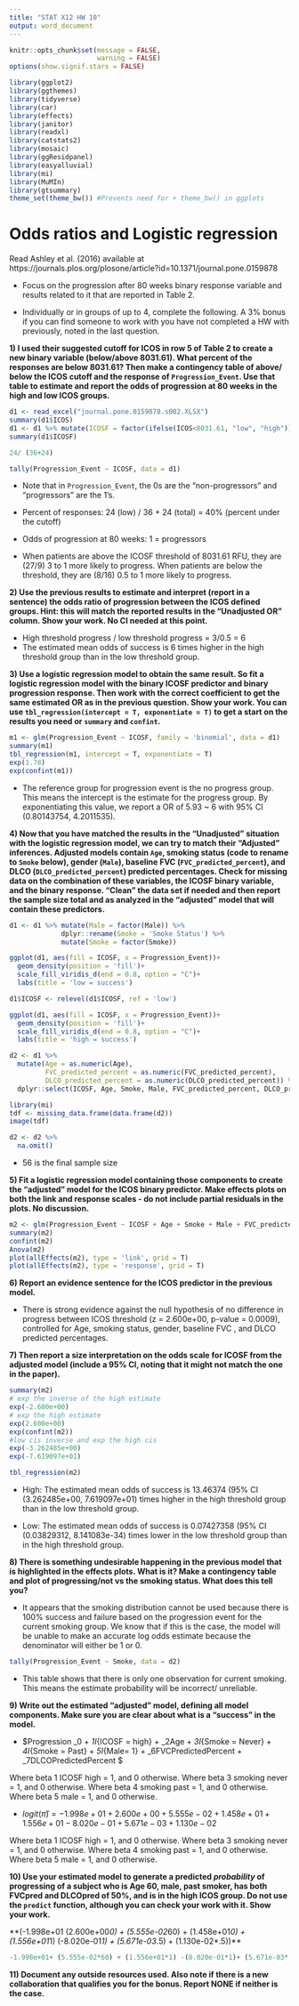 ```yaml
---
title: "STAT X12 HW 10"
output: word_document
---
```


```r
knitr::opts_chunk$set(message = FALSE,
                      warning = FALSE)
options(show.signif.stars = FALSE)

library(ggplot2)
library(ggthemes)
library(tidyverse)
library(car)
library(effects)
library(janitor)
library(readxl)
library(catstats2)
library(mosaic)
library(ggResidpanel)
library(easyalluvial)
library(mi)
library(MuMIn)
library(gtsummary)
theme_set(theme_bw()) #Prevents need for + theme_bw() in ggplots
```


# Odds ratios and Logistic regression

Read Ashley et al. (2016) available at  https://journals.plos.org/plosone/article?id=10.1371/journal.pone.0159878

* Focus on the progression after 80 weeks binary response variable and results related to it that are reported in Table 2.

* Individually or in groups of up to 4, complete the following. A 3% bonus if you can find someone to work with you have not completed a HW with previously, noted in the last question.

**1) I used their suggested cutoff for ICOS in row 5 of Table 2 to create a new binary variable (below/above 8031.61). What percent of the responses are below 8031.61? Then make a contingency table of above/ below the ICOS cutoff and the response of `Progression_Event`. Use that table to estimate and report the odds of progression at 80 weeks in the high and low ICOS groups.**

```r
d1 <- read_excel("journal.pone.0159878.s002.XLSX")
summary(d1$ICOS)
d1 <- d1 %>% mutate(ICOSF = factor(ifelse(ICOS<8031.61, "low", "high")))
summary(d1$ICOSF)

24/ (36+24)

tally(Progression_Event ~ ICOSF, data = d1)
```
* Note that in `Progression_Event`, the 0s are the "non-progressors" and "progressors" are the 1's.

- Percent of responses: 24 (low) / 36 + 24 (total) = 40% (percent under the cutoff)

- Odds of progression at 80 weeks: 1 = progressors
* When patients are above the ICOSF threshold of 8031.61 RFU, they are (27/9) 3 to 1  more likely to progress. When patients are below the threshold, they are (8/16) 0.5 to 1 more likely to progress. 

**2) Use the previous results to estimate and interpret (report in a sentence) the odds ratio of progression between the ICOS defined groups. Hint: this will match the reported results in the "Unadjusted OR" column. Show your work. No CI needed at this point.**

- High threshold progress / low threshold progress = 3/0.5 = 6
* The estimated mean odds of success is 6 times higher in the high threshold group than in the low threshold group. 


**3) Use a logistic regression model to obtain the same result. So fit a logistic regression model with the binary ICOSF predictor and binary progression response. Then work with the correct coefficient to get the same estimated OR as in the previous question. Show your work. You can use `tbl_regression(intercept = T, exponentiate = T)` to get a start on the results you need or `summary` and `confint`.**

```r
m1 <- glm(Progression_Event ~ ICOSF, family = 'binomial', data = d1)
summary(m1)
tbl_regression(m1, intercept = T, exponentiate = T)
exp(1.78)
exp(confint(m1))
```
- The reference group for progression event is the no progress group. This means the intercept is the estimate for the progress group. By exponentiating this value, we report a OR of 5.93 ~ 6 with 95% CI (0.80143754, 4.2011535). 

**4) Now that you have matched the results in the "Unadjusted" situation with the logistic regression model, we can try to match their "Adjusted" inferences. Adjusted models contain `Age`, smoking status (code to rename to `Smoke` below), gender (`Male`), baseline FVC (`FVC_predicted_percent`), and DLCO (`DLCO_predicted_percent`) predicted percentages. Check for missing data on the combination of these variables, the ICOSF binary variable, and the binary response. "Clean" the data set if needed and then report the sample size total and as analyzed in the "adjusted" model that will contain these predictors.**


```r
d1 <- d1 %>% mutate(Male = factor(Male)) %>% 
             dplyr::rename(Smoke = 'Smoke Status') %>% 
             mutate(Smoke = factor(Smoke))

ggplot(d1, aes(fill = ICOSF, x = Progression_Event))+
  geom_density(position = 'fill')+
  scale_fill_viridis_d(end = 0.8, option = "C")+
  labs(title = 'low = success')

d1$ICOSF <- relevel(d1$ICOSF, ref = 'low')

ggplot(d1, aes(fill = ICOSF, x = Progression_Event))+
  geom_density(position = 'fill')+
  scale_fill_viridis_d(end = 0.8, option = "C")+
  labs(title = 'high = success')

d2 <- d1 %>% 
  mutate(Age = as.numeric(Age),
         FVC_predicted_percent = as.numeric(FVC_predicted_percent),
         DLCO_predicted_percent = as.numeric(DLCO_predicted_percent)) %>% 
  dplyr::select(ICOSF, Age, Smoke, Male, FVC_predicted_percent, DLCO_predicted_percent, Progression_Event) 

library(mi)
tdf <- missing_data.frame(data.frame(d2))
image(tdf)

d2 <- d2 %>% 
  na.omit()

```

- 56 is the final sample size 

**5) Fit a logistic regression model containing those components to create the "adjusted" model for the ICOS binary predictor. Make effects plots on both the link and response scales - do not include partial residuals in the plots. No discussion.**

```r

m2 <- glm(Progression_Event ~ ICOSF + Age + Smoke + Male + FVC_predicted_percent + DLCO_predicted_percent, family = 'binomial', data = d2)
summary(m2)
confint(m2)
Anova(m2)
plot(allEffects(m2), type = 'link', grid = T)
plot(allEffects(m2), type = 'response', grid = T)

```


**6) Report an evidence sentence for the ICOS predictor in the previous model.** 

- There is strong evidence against the null hypothesis of no difference in progress between ICOS threshold (z = 2.600e+00, p-value = 0.0009), controlled for Age, smoking status, gender, baseline FVC , and DLCO predicted percentages.

**7) Then report a size interpretation on the odds scale for ICOSF from the adjusted model (include a 95% CI, noting that it might not match the one in the paper).**

```r
summary(m2)
# exp the inverse of the high estimate 
exp(-2.600e+00)
# exp the high estimate 
exp(2.600e+00)
exp(confint(m2))
#low cis inverse and exp the high cis 
exp(-3.262485e+00)
exp(-7.619097e+01)

tbl_regression(m2)

```
* High:  The estimated mean odds of success is 13.46374 (95% CI (3.262485e+00, 7.619097e+01) times higher in the high threshold group than in the low threshold group.

* Low: The estimated mean odds of success is 0.07427358 (95% CI (0.03829312, 8.141083e-34) times lower in the low threshold group than in the high threshold group. 

**8) There is something undesirable happening in the previous model that is highlighted in the effects plots. What is it? Make a contingency table and plot of progressing/not vs the smoking status. What does this tell you?**

- It appears that the smoking distribution cannot be used because there is 100% success and failure based on the progression event for the current smoking group. We know that if this is the case, the model will be unable to make an accurate log odds estimate because the denominator will either be 1 or 0. 

```r
tally(Progression_Event ~ Smoke, data = d2)

```
- This table shows that there is only one observation for current smoking. This means the estimate probability will be incorrect/ unreliable. 

**9) Write out the estimated "adjusted" model, defining all model components. Make sure you are clear about what is a "success" in the model.**


* $Progression \sim \beta_0 + \beta_1I_{ICOSF = high} + \beta_2Age + \beta_3I_{Smoke = Never} + \beta_4I_{Smoke = Past} + \beta_5I_{Male= 1} + \beta_6FVCPredictedPercent + \beta_7DLCOPredictedPercent $ 

Where beta 1 ICOSF high = 1, and 0 otherwise.
Where beta 3 smoking never = 1, and 0 otherwise. 
Where beta 4 smoking past = 1, and 0 otherwise.
Where beta 5 male = 1, and 0 otherwise. 

* $logit(\hat{\pi}) = -1.998e+01 +2.600e+00 + 5.555e-02  + 1.458e+01 + 1.556e+01 -8.020e-01 + 5.671e-03 + 1.130e-02$

Where beta 1 ICOSF high = 1, and 0 otherwise.
Where beta 3 smoking never = 1, and 0 otherwise. 
Where beta 4 smoking past = 1, and 0 otherwise.
Where beta 5 male = 1, and 0 otherwise. 

**10) Use your estimated model to generate a predicted _probability_ of progressing of a subject who is Age 60, male, past smoker, has both FVCpred and DLCOpred of 50%, and is in the high ICOS group. Do not use the `predict` function, although you can check your work with it. Show your work.**

**(-1.998e+01 (2.600e+00*0) + (5.555e-02*60) + (1.458e+01*0) + (1.556e+01*1) (-8.020e-01*1) + (5.671e-03*.5) + (1.130e-02*.5))**

```r
-1.998e+01+ (5.555e-02*60) + (1.556e+01*1) -(8.020e-01*1)+ (5.671e-03*.5) + (1.130e-02*.5)

```


**11) Document any outside resources used. Also note if there is a new collaboration that qualifies you for the bonus. Report NONE if neither is the case.**